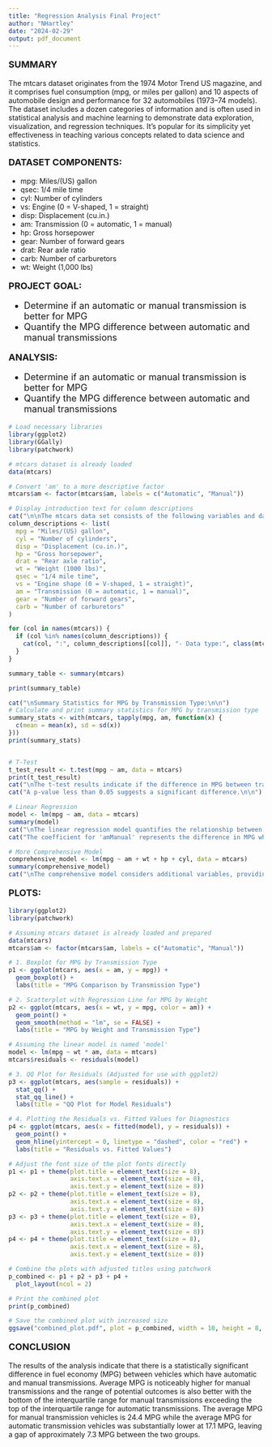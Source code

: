 ---
title: "Regression Analysis Final Project"
author: "NHartley"
date: "2024-02-29"
output: pdf_document
---

::: {style="font-size:18px"}
**SUMMARY**
:::

The mtcars dataset originates from the 1974 Motor Trend US magazine, and it comprises fuel consumption (mpg, or miles per gallon) and 10 aspects of automobile design and performance for 32 automobiles (1973–74 models). The dataset includes a dozen categories of information and is often used in statistical analysis and machine learning to demonstrate data exploration, visualization, and regression techniques. It's popular for its simplicity yet effectiveness in teaching various concepts related to data science and statistics.

::: {style="font-size:18px"}
**DATASET COMPONENTS:**
:::

-   mpg: Miles/(US) gallon
-   qsec: 1/4 mile time
-   cyl: Number of cylinders
-   vs: Engine (0 = V-shaped, 1 = straight)
-   disp: Displacement (cu.in.)
-   am: Transmission (0 = automatic, 1 = manual)
-   hp: Gross horsepower
-   gear: Number of forward gears
-   drat: Rear axle ratio
-   carb: Number of carburetors
-   wt: Weight (1,000 lbs)

::: {style="font-size:18px"}
**PROJECT GOAL:**

-   Determine if an automatic or manual transmission is better for MPG
-   Quantify the MPG difference between automatic and manual transmissions
:::

::: {style="font-size:18px"}
**ANALYSIS:**

-   Determine if an automatic or manual transmission is better for MPG
-   Quantify the MPG difference between automatic and manual transmissions
:::

```{r stats, echo=FALSE}
# Load necessary libraries
library(ggplot2)
library(GGally)
library(patchwork)

# mtcars dataset is already loaded
data(mtcars)

# Convert 'am' to a more descriptive factor
mtcars$am <- factor(mtcars$am, labels = c("Automatic", "Manual"))

# Display introduction text for column descriptions
cat("\n\nThe mtcars data set consists of the following variables and data types:\n")
column_descriptions <- list(
  mpg = "Miles/(US) gallon",
  cyl = "Number of cylinders",
  disp = "Displacement (cu.in.)",
  hp = "Gross horsepower",
  drat = "Rear axle ratio",
  wt = "Weight (1000 lbs)",
  qsec = "1/4 mile time",
  vs = "Engine shape (0 = V-shaped, 1 = straight)",
  am = "Transmission (0 = automatic, 1 = manual)",
  gear = "Number of forward gears",
  carb = "Number of carburetors"
)

for (col in names(mtcars)) {
  if (col %in% names(column_descriptions)) {
    cat(col, ":", column_descriptions[[col]], "- Data type:", class(mtcars[[col]]), "\n")
  }
}

summary_table <- summary(mtcars)

print(summary_table)

cat("\nSummary Statistics for MPG by Transmission Type:\n\n")
# Calculate and print summary statistics for MPG by transmission type
summary_stats <- with(mtcars, tapply(mpg, am, function(x) {
  c(mean = mean(x), sd = sd(x))
}))
print(summary_stats)


# T-Test
t_test_result <- t.test(mpg ~ am, data = mtcars)
print(t_test_result)
cat("\nThe t-test results indicate if the difference in MPG between transmission types is statistically significant.\n")
cat("A p-value less than 0.05 suggests a significant difference.\n\n")

# Linear Regression
model <- lm(mpg ~ am, data = mtcars)
summary(model)
cat("\nThe linear regression model quantifies the relationship between transmission type and MPG.\n")
cat("The coefficient for 'amManual' represents the difference in MPG when switching from automatic to manual, controlling for other factors.\n\n")

# More Comprehensive Model
comprehensive_model <- lm(mpg ~ am + wt + hp + cyl, data = mtcars)
summary(comprehensive_model)
cat("\nThe comprehensive model considers additional variables, providing insight into their relationship with MPG alongside transmission type.\n\n")
```

::: {style="font-size:18px"}
**PLOTS:**
:::

```{r plots, echo=FALSE}
library(ggplot2)
library(patchwork)

# Assuming mtcars dataset is already loaded and prepared
data(mtcars)
mtcars$am <- factor(mtcars$am, labels = c("Automatic", "Manual"))

# 1. Boxplot for MPG by Transmission Type
p1 <- ggplot(mtcars, aes(x = am, y = mpg)) +
  geom_boxplot() +
  labs(title = "MPG Comparison by Transmission Type")

# 2. Scatterplot with Regression Line for MPG by Weight
p2 <- ggplot(mtcars, aes(x = wt, y = mpg, color = am)) +
  geom_point() +
  geom_smooth(method = "lm", se = FALSE) +
  labs(title = "MPG by Weight and Transmission Type")

# Assuming the linear model is named 'model'
model <- lm(mpg ~ wt * am, data = mtcars)
mtcars$residuals <- residuals(model)

# 3. QQ Plot for Residuals (Adjusted for use with ggplot2)
p3 <- ggplot(mtcars, aes(sample = residuals)) +
  stat_qq() +
  stat_qq_line() +
  labs(title = "QQ Plot for Model Residuals")

# 4. Plotting the Residuals vs. Fitted Values for Diagnostics
p4 <- ggplot(mtcars, aes(x = fitted(model), y = residuals)) +
  geom_point() +
  geom_hline(yintercept = 0, linetype = "dashed", color = "red") +
  labs(title = "Residuals vs. Fitted Values")

# Adjust the font size of the plot fonts directly
p1 <- p1 + theme(plot.title = element_text(size = 8),
                 axis.text.x = element_text(size = 8),
                 axis.text.y = element_text(size = 8))
p2 <- p2 + theme(plot.title = element_text(size = 8),
                 axis.text.x = element_text(size = 8),
                 axis.text.y = element_text(size = 8))
p3 <- p3 + theme(plot.title = element_text(size = 8),
                 axis.text.x = element_text(size = 8),
                 axis.text.y = element_text(size = 8))
p4 <- p4 + theme(plot.title = element_text(size = 8),
                 axis.text.x = element_text(size = 8),
                 axis.text.y = element_text(size = 8))

# Combine the plots with adjusted titles using patchwork
p_combined <- p1 + p2 + p3 + p4 + 
  plot_layout(ncol = 2)

# Print the combined plot
print(p_combined)

# Save the combined plot with increased size
ggsave("combined_plot.pdf", plot = p_combined, width = 10, height = 8, units = "in")


```


:::{style="font-size:18px"}

**CONCLUSION**

::: 

The results of the analysis indicate that there is a statistically significant difference in fuel economy (MPG) between vehicles which have automatic and manual transmissions. Average MPG is noticeably higher for manual transmissions and the range of potential outcomes is also better with the bottom of the interquartile range for manual transmissions exceeding the top of the interquartile range for automatic transmissions. The average MPG for manual transmission vehicles is 24.4 MPG while the average MPG for automatic transmission vehicles was substantially lower at 17.1 MPG, leaving a gap of approximately 7.3 MPG between the two groups.